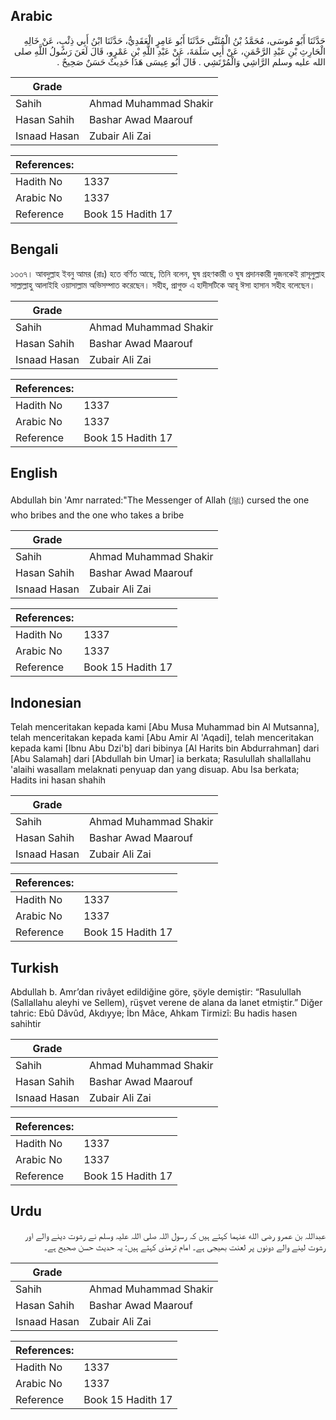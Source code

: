 ## Arabic


<div dir="rtl" lang="ar" style={{fontSize:'larger',backgroundColor:'#f8f9fa',padding:20}}>
حَدَّثَنَا أَبُو مُوسَى، مُحَمَّدُ بْنُ الْمُثَنَّى حَدَّثَنَا أَبُو عَامِرٍ الْعَقَدِيُّ، حَدَّثَنَا ابْنُ أَبِي ذِئْبٍ، عَنْ خَالِهِ الْحَارِثِ بْنِ عَبْدِ الرَّحْمَنِ، عَنْ أَبِي سَلَمَةَ، عَنْ عَبْدِ اللَّهِ بْنِ عَمْرٍو، قَالَ لَعَنَ رَسُولُ اللَّهِ صلى الله عليه وسلم الرَّاشِي وَالْمُرْتَشِي ‏.‏ قَالَ أَبُو عِيسَى هَذَا حَدِيثٌ حَسَنٌ صَحِيحٌ ‏.‏
</div>
<div style={{backgroundColor:'#f8f9fa',padding:20, marginBottom: 10}}><table> <thead> <tr> <th>Grade</th> <th></th> </tr> </thead> <tbody> <tr><td>Sahih</td><td>Ahmad Muhammad Shakir</td></tr><tr><td>Hasan Sahih</td><td>Bashar Awad Maarouf</td></tr><tr><td>Isnaad Hasan</td><td>Zubair Ali Zai</td></tr></tbody></table><table> <thead> <tr> <th>References:</th> <th></th> </tr> </thead> <tbody><tr><td>Hadith No</td><td>1337</td></tr><tr><td>Arabic No</td><td>1337</td></tr><tr><td>Reference</td><td>Book 15 Hadith 17</td></tr></tbody></table></div>

## Bengali


<div dir="ltr" lang="bn" style={{fontSize:'larger',backgroundColor:'#f8f9fa',padding:20}}>
১৩৩৭। আবদুল্লাহ ইবনু আমর (রাঃ) হতে বর্ণিত আছে, তিনি বলেন, ঘুষ গ্রহণকারী ও ঘুষ প্রদানকারী দুজনকেই রাসূলুল্লাহ সাল্লাল্লাহু আলাইহি ওয়াসাল্লাম অভিসম্পাত করেছেন। সহীহ, প্রাগুক্ত এ হাদীসটিকে আবূ ঈসা হাসান সহীহ বলেছেন।
</div>
<div style={{backgroundColor:'#f8f9fa',padding:20, marginBottom: 10}}><table> <thead> <tr> <th>Grade</th> <th></th> </tr> </thead> <tbody> <tr><td>Sahih</td><td>Ahmad Muhammad Shakir</td></tr><tr><td>Hasan Sahih</td><td>Bashar Awad Maarouf</td></tr><tr><td>Isnaad Hasan</td><td>Zubair Ali Zai</td></tr></tbody></table><table> <thead> <tr> <th>References:</th> <th></th> </tr> </thead> <tbody><tr><td>Hadith No</td><td>1337</td></tr><tr><td>Arabic No</td><td>1337</td></tr><tr><td>Reference</td><td>Book 15 Hadith 17</td></tr></tbody></table></div>

## English


<div dir="ltr" lang="en" style={{fontSize:'larger',backgroundColor:'#f8f9fa',padding:20}}>
Abdullah bin 'Amr narrated:"The Messenger of Allah (ﷺ) cursed the one who bribes and the one who takes a bribe
</div>
<div style={{backgroundColor:'#f8f9fa',padding:20, marginBottom: 10}}><table> <thead> <tr> <th>Grade</th> <th></th> </tr> </thead> <tbody> <tr><td>Sahih</td><td>Ahmad Muhammad Shakir</td></tr><tr><td>Hasan Sahih</td><td>Bashar Awad Maarouf</td></tr><tr><td>Isnaad Hasan</td><td>Zubair Ali Zai</td></tr></tbody></table><table> <thead> <tr> <th>References:</th> <th></th> </tr> </thead> <tbody><tr><td>Hadith No</td><td>1337</td></tr><tr><td>Arabic No</td><td>1337</td></tr><tr><td>Reference</td><td>Book 15 Hadith 17</td></tr></tbody></table></div>

## Indonesian


<div dir="ltr" lang="id" style={{fontSize:'larger',backgroundColor:'#f8f9fa',padding:20}}>
Telah menceritakan kepada kami [Abu Musa Muhammad bin Al Mutsanna], telah menceritakan kepada kami [Abu Amir Al 'Aqadi], telah menceritakan kepada kami [Ibnu Abu Dzi'b] dari bibinya [Al Harits bin Abdurrahman] dari [Abu Salamah] dari [Abdullah bin Umar] ia berkata; Rasulullah shallallahu 'alaihi wasallam melaknati penyuap dan yang disuap. Abu Isa berkata; Hadits ini hasan shahih
</div>
<div style={{backgroundColor:'#f8f9fa',padding:20, marginBottom: 10}}><table> <thead> <tr> <th>Grade</th> <th></th> </tr> </thead> <tbody> <tr><td>Sahih</td><td>Ahmad Muhammad Shakir</td></tr><tr><td>Hasan Sahih</td><td>Bashar Awad Maarouf</td></tr><tr><td>Isnaad Hasan</td><td>Zubair Ali Zai</td></tr></tbody></table><table> <thead> <tr> <th>References:</th> <th></th> </tr> </thead> <tbody><tr><td>Hadith No</td><td>1337</td></tr><tr><td>Arabic No</td><td>1337</td></tr><tr><td>Reference</td><td>Book 15 Hadith 17</td></tr></tbody></table></div>

## Turkish


<div dir="ltr" lang="tr" style={{fontSize:'larger',backgroundColor:'#f8f9fa',padding:20}}>
Abdullah b. Amr’dan rivâyet edildiğine göre, şöyle demiştir: “Rasulullah (Sallallahu aleyhi ve Sellem), rüşvet verene de alana da lanet etmiştir.” Diğer tahric: Ebû Dâvûd, Akdıyye; İbn Mâce, Ahkam Tirmizî: Bu hadis hasen sahihtir
</div>
<div style={{backgroundColor:'#f8f9fa',padding:20, marginBottom: 10}}><table> <thead> <tr> <th>Grade</th> <th></th> </tr> </thead> <tbody> <tr><td>Sahih</td><td>Ahmad Muhammad Shakir</td></tr><tr><td>Hasan Sahih</td><td>Bashar Awad Maarouf</td></tr><tr><td>Isnaad Hasan</td><td>Zubair Ali Zai</td></tr></tbody></table><table> <thead> <tr> <th>References:</th> <th></th> </tr> </thead> <tbody><tr><td>Hadith No</td><td>1337</td></tr><tr><td>Arabic No</td><td>1337</td></tr><tr><td>Reference</td><td>Book 15 Hadith 17</td></tr></tbody></table></div>

## Urdu


<div dir="rtl" lang="ur" style={{fontSize:'larger',backgroundColor:'#f8f9fa',padding:20}}>
عبداللہ بن عمرو رضی الله عنہما کہتے ہیں کہ رسول اللہ صلی اللہ علیہ وسلم نے رشوت دینے والے اور رشوت لینے والے دونوں پر لعنت بھیجی ہے۔ امام ترمذی کہتے ہیں: یہ حدیث حسن صحیح ہے۔
</div>
<div style={{backgroundColor:'#f8f9fa',padding:20, marginBottom: 10}}><table> <thead> <tr> <th>Grade</th> <th></th> </tr> </thead> <tbody> <tr><td>Sahih</td><td>Ahmad Muhammad Shakir</td></tr><tr><td>Hasan Sahih</td><td>Bashar Awad Maarouf</td></tr><tr><td>Isnaad Hasan</td><td>Zubair Ali Zai</td></tr></tbody></table><table> <thead> <tr> <th>References:</th> <th></th> </tr> </thead> <tbody><tr><td>Hadith No</td><td>1337</td></tr><tr><td>Arabic No</td><td>1337</td></tr><tr><td>Reference</td><td>Book 15 Hadith 17</td></tr></tbody></table></div>